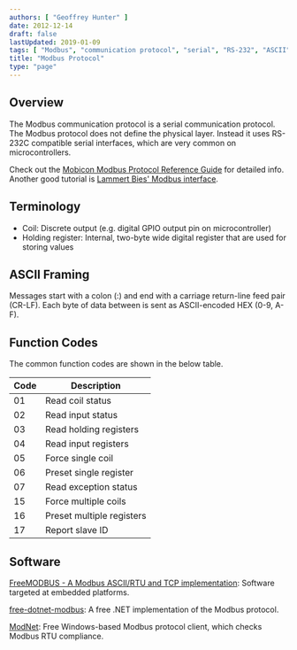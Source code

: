 ```yaml
---
authors: [ "Geoffrey Hunter" ]
date: 2012-12-14
draft: false
lastUpdated: 2019-01-09
tags: [ "Modbus", "communication protocol", "serial", "RS-232", "ASCII", "function codes", "coil" ]
title: "Modbus Protocol"
type: "page"
---
```



## Overview

The Modbus communication protocol is a serial communication protocol. The Modbus protocol does not define the physical layer. Instead it uses RS-232C compatible serial interfaces, which are very common on microcontrollers.

Check out the [Mobicon Modbus Protocol Reference Guide](http://modbus.org/docs/PI_MBUS_300.pdf) for detailed info. Another good tutorial is [Lammert Bies' Modbus interface](http://www.lammertbies.nl/comm/info/modbus.html).

## Terminology

* Coil: Discrete output (e.g. digital GPIO output pin on microcontroller)
* Holding register: Internal, two-byte wide digital register that are used for storing values

## ASCII Framing

Messages start with a colon (:) and end with a carriage return-line feed pair (CR-LF). Each byte of data between is sent as ASCII-encoded HEX (0-9, A-F).

## Function Codes

The common function codes are shown in the below table.

<table>
    <thead>
        <tr>
            <th>Code</th>
            <th>Description</th>
        </tr>
    </thead>
    <tbody>
        <tr>
            <td>01</td>
            <td>Read coil status</td>
        </tr>
        <tr>
            <td>02</td>
            <td>Read input status</td>
        </tr>
        <tr>
            <td>03</td>
            <td>Read holding registers</td>
        </tr>
        <tr>
            <td>04</td>
            <td>Read input registers</td>
        </tr>
        <tr>
            <td>05</td>
            <td>Force single coil</td>
        </tr>
        <tr>
            <td>06</td>
            <td>Preset single register</td>
        </tr>
        <tr>
            <td>07</td>
            <td>Read exception status</td>
        </tr>
        <tr>
            <td>15</td>
            <td>Force multiple coils</td>
        </tr>
        <tr>
            <td>16</td>
            <td>Preset multiple registers</td>
        </tr>
        <tr>
            <td>17</td>
            <td>Report slave ID</td>
        </tr>
    </tbody>
</table>

## Software

[FreeMODBUS - A Modbus ASCII/RTU and TCP implementation](https://www.freemodbus.org/): Software targeted at embedded platforms.

[free-dotnet-modbus](http://code.google.com/p/free-dotnet-modbus/): A free .NET implementation of the Modbus protocol.

[ModNet](http://www.globalmultimedia.in/modnet.htm): Free Windows-based Modbus protocol client, which checks Modbus RTU compliance.
